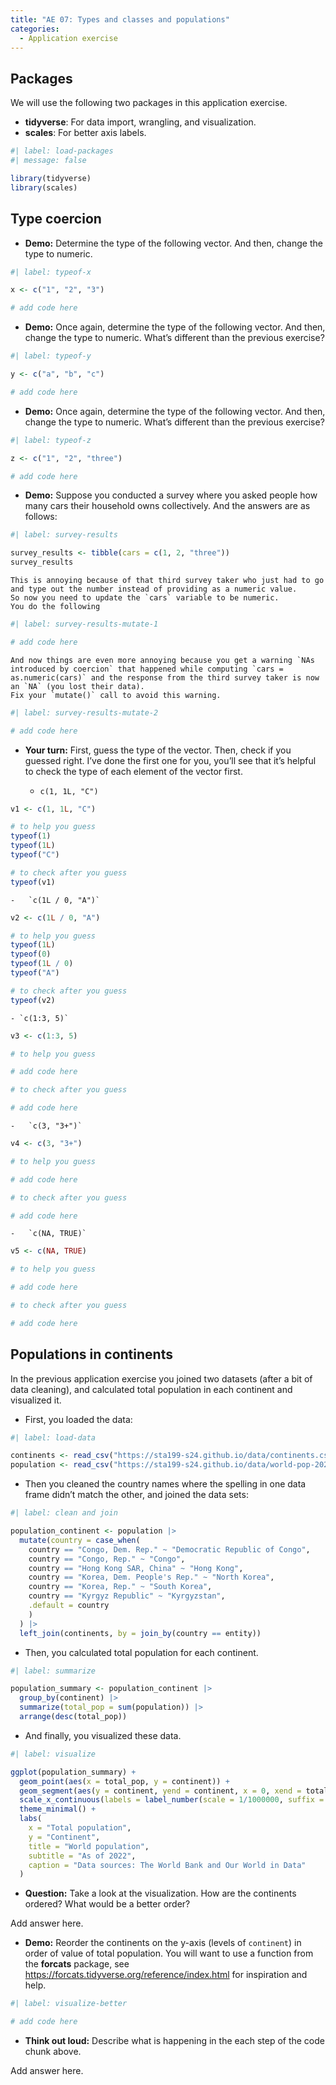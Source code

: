 ```yaml
---
title: "AE 07: Types and classes and populations"
categories: 
  - Application exercise
---
```


## Packages

We will use the following two packages in this application exercise.

-   **tidyverse**: For data import, wrangling, and visualization.
-   **scales**: For better axis labels.

```r
#| label: load-packages
#| message: false

library(tidyverse)
library(scales)
```

## Type coercion

-   **Demo:** Determine the type of the following vector. And then, change the type to numeric.

```r
#| label: typeof-x

x <- c("1", "2", "3")

# add code here
```

-   **Demo:** Once again, determine the type of the following vector. And then, change the type to numeric. What's different than the previous exercise?

```r
#| label: typeof-y

y <- c("a", "b", "c")

# add code here
```

-   **Demo:** Once again, determine the type of the following vector. And then, change the type to numeric. What's different than the previous exercise?

```r
#| label: typeof-z

z <- c("1", "2", "three")

# add code here
```

-   **Demo:** Suppose you conducted a survey where you asked people how many cars their household owns collectively. And the answers are as follows:

```r
#| label: survey-results

survey_results <- tibble(cars = c(1, 2, "three"))
survey_results
```

```         
This is annoying because of that third survey taker who just had to go and type out the number instead of providing as a numeric value.
So now you need to update the `cars` variable to be numeric.
You do the following
```

```r
#| label: survey-results-mutate-1

# add code here
```

```         
And now things are even more annoying because you get a warning `NAs introduced by coercion` that happened while computing `cars = as.numeric(cars)` and the response from the third survey taker is now an `NA` (you lost their data).
Fix your `mutate()` call to avoid this warning.
```

```r
#| label: survey-results-mutate-2

# add code here
```

-   **Your turn:** First, guess the type of the vector.
    Then, check if you guessed right.
    I've done the first one for you, you'll see that it's helpful to check the type of each element of the vector first.

    -   `c(1, 1L, "C")`

```r
v1 <- c(1, 1L, "C")

# to help you guess
typeof(1)
typeof(1L)
typeof("C")

# to check after you guess
typeof(v1)
```

```         
-   `c(1L / 0, "A")`
```

```r
v2 <- c(1L / 0, "A")

# to help you guess
typeof(1L)
typeof(0)
typeof(1L / 0)
typeof("A")

# to check after you guess
typeof(v2)
```

```         
- `c(1:3, 5)`
```

```r
v3 <- c(1:3, 5)

# to help you guess

# add code here

# to check after you guess

# add code here
```

```         
-   `c(3, "3+")`
```

```r
v4 <- c(3, "3+")

# to help you guess

# add code here

# to check after you guess

# add code here
```

```         
-   `c(NA, TRUE)`
```

```r
v5 <- c(NA, TRUE)

# to help you guess

# add code here

# to check after you guess

# add code here
```

## Populations in continents

In the previous application exercise you joined two datasets (after a bit of data cleaning), and calculated total population in each continent and visualized it.

-   First, you loaded the data:

```r
#| label: load-data

continents <- read_csv("https://sta199-s24.github.io/data/continents.csv")
population <- read_csv("https://sta199-s24.github.io/data/world-pop-2022.csv")
```

-   Then you cleaned the country names where the spelling in one data frame didn't match the other, and joined the data sets:

```r
#| label: clean and join

population_continent <- population |>
  mutate(country = case_when(
    country == "Congo, Dem. Rep." ~ "Democratic Republic of Congo",
    country == "Congo, Rep." ~ "Congo",
    country == "Hong Kong SAR, China" ~ "Hong Kong",
    country == "Korea, Dem. People's Rep." ~ "North Korea",
    country == "Korea, Rep." ~ "South Korea",
    country == "Kyrgyz Republic" ~ "Kyrgyzstan",
    .default = country
    )
  ) |>
  left_join(continents, by = join_by(country == entity))
```

-   Then, you calculated total population for each continent.

```r
#| label: summarize

population_summary <- population_continent |>
  group_by(continent) |>
  summarize(total_pop = sum(population)) |>
  arrange(desc(total_pop))
```

-   And finally, you visualized these data.

```r
#| label: visualize

ggplot(population_summary) +
  geom_point(aes(x = total_pop, y = continent)) +
  geom_segment(aes(y = continent, yend = continent, x = 0, xend = total_pop)) +
  scale_x_continuous(labels = label_number(scale = 1/1000000, suffix = " bil")) +
  theme_minimal() +
  labs(
    x = "Total population",
    y = "Continent",
    title = "World population",
    subtitle = "As of 2022",
    caption = "Data sources: The World Bank and Our World in Data"
  )
```

-   **Question:** Take a look at the visualization. How are the continents ordered? What would be a better order?

Add answer here.

-   **Demo:** Reorder the continents on the y-axis (levels of `continent`) in order of value of total population. You will want to use a function from the **forcats** package, see <https://forcats.tidyverse.org/reference/index.html> for inspiration and help.

```r
#| label: visualize-better

# add code here
```

-   **Think out loud:** Describe what is happening in the each step of the code chunk above.

Add answer here.
